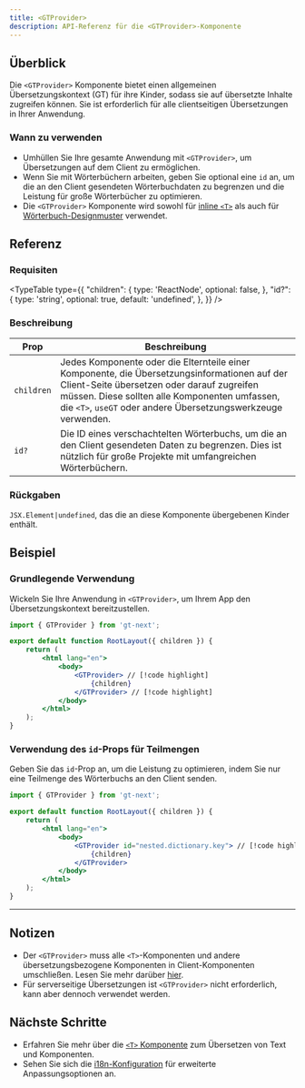 ```yaml
---
title: <GTProvider>
description: API-Referenz für die <GTProvider>-Komponente
---
```


## Überblick

Die `<GTProvider>` Komponente bietet einen allgemeinen Übersetzungskontext (GT) für ihre Kinder, sodass sie auf übersetzte Inhalte zugreifen können.
Sie ist erforderlich für alle clientseitigen Übersetzungen in Ihrer Anwendung.

### Wann zu verwenden

- Umhüllen Sie Ihre gesamte Anwendung mit `<GTProvider>`, um Übersetzungen auf dem Client zu ermöglichen.
- Wenn Sie mit Wörterbüchern arbeiten, geben Sie optional eine `id` an, um die an den Client gesendeten Wörterbuchdaten zu begrenzen und die Leistung für große Wörterbücher zu optimieren.
- Die `<GTProvider>` Komponente wird sowohl für [inline `<T>`](/docs/next/reference/t-reference) als auch für [Wörterbuch-Designmuster](/docs/next/reference/dictionary) verwendet.

## Referenz

### Requisiten

<TypeTable
  type={{
    "children": {
      type: 'ReactNode',
      optional: false,
    },
    "id?": {
      type: 'string',
      optional: true,
      default: 'undefined',
    },
  }}
/>

### Beschreibung

| Prop | Beschreibung |
|-----------|-------------|
| `children` | Jedes Komponente oder die Elternteile einer Komponente, die Übersetzungsinformationen auf der Client-Seite übersetzen oder darauf zugreifen müssen. Diese sollten alle Komponenten umfassen, die `<T>`, `useGT` oder andere Übersetzungswerkzeuge verwenden. |
| `id?` | Die ID eines verschachtelten Wörterbuchs, um die an den Client gesendeten Daten zu begrenzen. Dies ist nützlich für große Projekte mit umfangreichen Wörterbüchern. |

### Rückgaben

`JSX.Element|undefined`, das die an diese Komponente übergebenen Kinder enthält.

## Beispiel

### Grundlegende Verwendung

Wickeln Sie Ihre Anwendung in `<GTProvider>`, um Ihrem App den Übersetzungskontext bereitzustellen.

```jsx title="layout.js" copy
import { GTProvider } from 'gt-next';

export default function RootLayout({ children }) {
    return (
        <html lang="en">
            <body>
                <GTProvider> // [!code highlight]
                    {children}
                </GTProvider> // [!code highlight]
            </body>
        </html>
    );
}
```

### Verwendung des `id`-Props für Teilmengen

Geben Sie das `id`-Prop an, um die Leistung zu optimieren, indem Sie nur eine Teilmenge des Wörterbuchs an den Client senden.

```jsx title="layout.js" copy
import { GTProvider } from 'gt-next';

export default function RootLayout({ children }) {
    return (
        <html lang="en">
            <body>
                <GTProvider id="nested.dictionary.key"> // [!code highlight]
                    {children}
                </GTProvider>
            </body>
        </html>
    );
}
```

---

## Notizen
 * Der `<GTProvider>` muss alle `<T>`-Komponenten und andere übersetzungsbezogene Komponenten in Client-Komponenten umschließen. Lesen Sie mehr darüber [hier](/docs/next/reference/t-reference#gtprovider).
 * Für serverseitige Übersetzungen ist `<GTProvider>` nicht erforderlich, kann aber dennoch verwendet werden.

## Nächste Schritte
 * Erfahren Sie mehr über die [`<T>` Komponente](/docs/next/reference/t-reference) zum Übersetzen von Text und Komponenten.
 * Sehen Sie sich die [i18n-Konfiguration](/docs/next/reference/i18n-configuration) für erweiterte Anpassungsoptionen an.